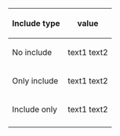 {|
|-
! Include type
! value
|-
! No include
|<noinclude> text1 </noinclude> text2
|-
! Only include
|<onlyinclude> text1 </onlyinclude> text2
|-
! Include only
|<includeonly> text1 </includeonly> text2
|-
|}
